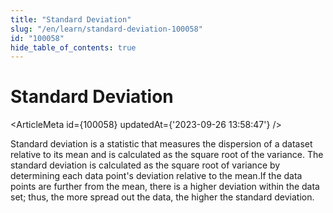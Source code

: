 ```yaml
---
title: "Standard Deviation"
slug: "/en/learn/standard-deviation-100058"
id: "100058"
hide_table_of_contents: true
---
```



# Standard Deviation

<ArticleMeta id={100058} updatedAt={'2023-09-26 13:58:47'} />
<div className='border-solid border-b border-t-0 my-4 border-[var(--ifm-color-gray-300)]' />

Standard deviation is a statistic that measures the dispersion of a dataset relative to its mean and is calculated as the square root of the variance. The standard deviation is calculated as the square root of variance by determining each data point's deviation relative to the mean.If the data points are further from the mean, there is a higher deviation within the data set; thus, the more spread out the data, the higher the standard deviation.
